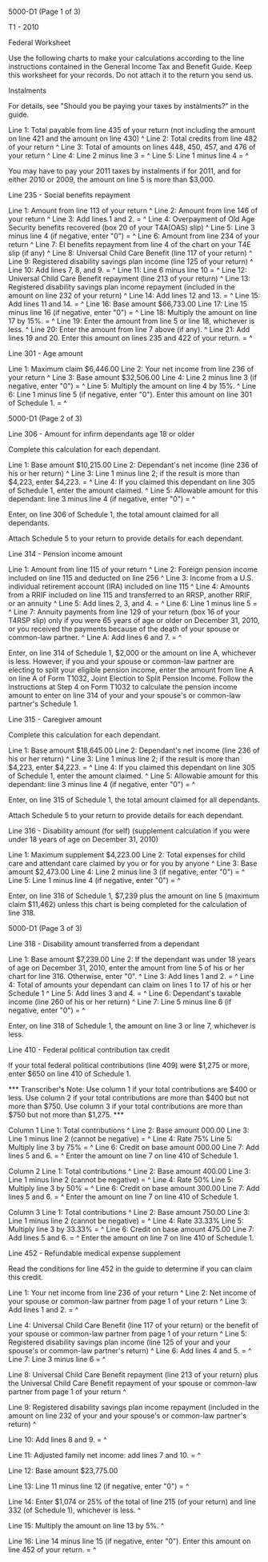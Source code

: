 ﻿5000-D1 (Page 1 of 3) 
 
T1 - 2010 
 
Federal Worksheet 
 
Use the following charts to make your calculations according to the line 
instructions contained in the General Income Tax and Benefit Guide. Keep this 
worksheet for your records. Do not attach it to the return you send us. 
 
Instalments 
 
For details, see "Should you be paying your taxes by instalments?" in the 
guide. 
 
Line 1: Total payable from line 435 of your return (not including the amount 
on line 421 and the amount on line 430) ^
Line 2: Total credits from line 482 of your return ^ 
Line 3: Total of amounts on lines 448, 450, 457, and 476 of your return ^
Line 4: Line 2 minus line 3 = ^
Line 5: Line 1 minus line 4 = ^
 
You may have to pay your 2011 taxes by instalments if for 2011, and for 
either 2010 or 2009, the amount on line 5 is more than $3,000. 
 
Line 235 - Social benefits repayment 
 
Line 1: Amount from line 113 of your return ^
Line 2: Amount from line 146 of your return ^
Line 3: Add lines 1 and 2. = ^
Line 4: Overpayment of Old Age Security benefits recovered (box 20 of your 
T4A(OAS) slip) ^
Line 5: Line 3 minus line 4 (if negative, enter "0") = ^
Line 6: Amount from line 234 of your return ^
Line 7: EI benefits repayment from line 4 of the chart on your T4E slip (if 
any) ^
Line 8: Universal Child Care Benefit (line 117 of your return) ^
Line 9: Registered disability savings plan income (line 125 of your return) ^
Line 10: Add lines 7, 8, and 9. = ^
Line 11: Line 6 minus line 10 = ^
Line 12: Universal Child Care Benefit repayment (line 213 of your return) ^
Line 13: Registered disability savings plan income repayment (included in the 
amount on line 232 of your return) ^
Line 14: Add lines 12 and 13. = ^
Line 15: Add lines 11 and 14. = ^
Line 16: Base amount $66,733.00 
Line 17: Line 15 minus line 16 (if negative, enter "0") = ^
Line 18: Multiply the amount on line 17 by 15%. = ^
Line 19: Enter the amount from line 5 or line 18, whichever is less. ^
Line 20: Enter the amount from line 7 above (if any). ^
Line 21: Add lines 19 and 20. Enter this amount on lines 235 and 422 of your 
return. = ^
 
Line 301 - Age amount 
 
Line 1: Maximum claim $6,446.00 
Line 2: Your net income from line 236 of your return ^
Line 3: Base amount $32,506.00 
Line 4: Line 2 minus line 3 (if negative, enter "0") = ^
Line 5: Multiply the amount on line 4 by 15%. ^
Line 6: Line 1 minus line 5 (if negative, enter "0"). Enter this amount on 
line 301 of Schedule 1. = ^
 
 
5000-D1 (Page 2 of 3) 
 
Line 306 - Amount for infirm dependants age 18 or older 
 
Complete this calculation for each dependant. 
 
Line 1: Base amount $10,215.00 
Line 2: Dependant's net income (line 236 of his or her return) ^
Line 3: Line 1 minus line 2; if the result is more than $4,223, enter $4,223. 
= ^
Line 4: If you claimed this dependant on line 305 of Schedule 1, enter the 
amount claimed. ^
Line 5: Allowable amount for this dependant: line 3 minus line 4 (if 
negative, enter "0") = ^
 
Enter, on line 306 of Schedule 1, the total amount claimed for all 
dependants. 
 
Attach Schedule 5 to your return to provide details for each dependant. 
 
Line 314 - Pension income amount 
 
Line 1: Amount from line 115 of your return ^
Line 2: Foreign pension income included on line 115 and deducted on line 256 
^
Line 3: Income from a U.S. individual retirement account (IRA) included on 
line 115 ^
Line 4: Amounts from a RRIF included on line 115 and transferred to an RRSP, 
another RRIF, or an annuity ^
Line 5: Add lines 2, 3, and 4. = ^
Line 6: Line 1 minus line 5 = ^
Line 7: Annuity payments from line 129 of your return (box 16 of your T4RSP 
slip) only if you were 65 years of age or older on December 31, 2010, or you 
received the payments because of the death of your spouse or common-law 
partner. ^
Line A: Add lines 6 and 7. = ^
 
Enter, on line 314 of Schedule 1, $2,000 or the amount on line A, whichever 
is less. However, if you and your spouse or common-law partner are electing 
to split your eligible pension income, enter the amount from line A on line A 
of Form T1032, Joint Election to Split Pension Income. Follow the 
instructions at Step 4 on Form T1032 to calculate the pension income amount 
to enter on line 314 of your and your spouse's or common-law partner's 
Schedule 1. 
 
Line 315 - Caregiver amount 
 
Complete this calculation for each dependant. 
 
Line 1: Base amount $18,645.00 
Line 2: Dependant's net income (line 236 of his or her return) ^
Line 3: Line 1 minus line 2; if the result is more than $4,223, enter $4,223. 
= ^
Line 4: If you claimed this dependant on line 305 of Schedule 1, enter the 
amount claimed. ^
Line 5: Allowable amount for this dependant: line 3 minus line 4 (if 
negative, enter "0") = ^
 
Enter, on line 315 of Schedule 1, the total amount claimed for all 
dependants. 
 
Attach Schedule 5 to your return to provide details for each dependant. 
 
Line 316 - Disability amount (for self) (supplement calculation if you were 
under 18 years of age on December 31, 2010) 
 
Line 1: Maximum supplement $4,223.00 
Line 2: Total expenses for child care and attendant care claimed by you or 
for you by anyone ^
Line 3: Base amount $2,473.00 
Line 4: Line 2 minus line 3 (if negative, enter "0") = ^
Line 5: Line 1 minus line 4 (if negative, enter "0") = ^
 
Enter, on line 316 of Schedule 1, $7,239 plus the amount on line 5 (maximum 
claim $11,462) unless this chart is being completed for the calculation of 
line 318. 
 
 
5000-D1 (Page 3 of 3) 
 
Line 318 - Disability amount transferred from a dependant 
 
Line 1: Base amount $7,239.00 
Line 2: If the dependant was under 18 years of age on December 31, 2010, 
enter the amount from line 5 of his or her chart for line 316. Otherwise, 
enter "0". ^
Line 3: Add lines 1 and 2. = ^
Line 4: Total of amounts your dependant can claim on lines 1 to 17 of his or 
her Schedule 1 ^
Line 5: Add lines 3 and 4. = ^
Line 6: Dependant's taxable income (line 260 of his or her return) ^
Line 7: Line 5 minus line 6 (if negative, enter "0") = ^
 
Enter, on line 318 of Schedule 1, the amount on line 3 or line 7, whichever 
is less. 
 
Line 410 - Federal political contribution tax credit 
 
If your total federal political contributions (line 409) were $1,275 or more, 
enter $650 on line 410 of Schedule 1. 
 
*** Transcriber's Note: Use column 1 if your total contributions are $400 or 
less. Use column 2 if your total contributions are more than $400 but not 
more than $750. Use column 3 if your total contributions are more than $750 
but not more than $1,275. *** 
 
Column 1 
Line 1: Total contributions ^
Line 2: Base amount 000.00 
Line 3: Line 1 minus line 2 (cannot be negative) = ^
Line 4: Rate 75% 
Line 5: Multiply line 3 by 75% = ^
Line 6: Credit on base amount 000.00 
Line 7: Add lines 5 and 6. = ^
Enter the amount on line 7 on line 410 of Schedule 1. 
 
Column 2 
Line 1: Total contributions ^
Line 2: Base amount 400.00 
Line 3: Line 1 minus line 2 (cannot be negative) = ^
Line 4: Rate 50% 
Line 5: Multiply line 3 by 50% = ^
Line 6: Credit on base amount 300.00 
Line 7: Add lines 5 and 6. = ^
Enter the amount on line 7 on line 410 of Schedule 1. 
 
Column 3 
Line 1: Total contributions ^
Line 2: Base amount 750.00 
Line 3: Line 1 minus line 2 (cannot be negative) = ^
Line 4: Rate 33.33% 
Line 5: Multiply line 3 by 33.33% = ^
Line 6: Credit on base amount 475.00 
Line 7: Add lines 5 and 6. = ^
Enter the amount on line 7 on line 410 of Schedule 1. 
 
Line 452 - Refundable medical expense supplement 
 
Read the conditions for line 452 in the guide to determine if you can claim 
this credit. 
 
Line 1: Your net income from line 236 of your return ^
Line 2: Net income of your spouse or common-law partner from page 1 of your 
return ^
Line 3: Add lines 1 and 2. = ^
 
Line 4: Universal Child Care Benefit (line 117 of your return) or the benefit 
of your spouse or common-law partner from page 1 of your return ^
Line 5: Registered disability savings plan income (line 125 of your and your 
spouse's or common-law partner's return) ^
Line 6: Add lines 4 and 5. = ^
Line 7: Line 3 minus line 6 = ^
 
Line 8: Universal Child Care Benefit repayment (line 213 of your return) plus 
the Universal Child Care Benefit repayment of your spouse or common-law 
partner from page 1 of your return ^
 
Line 9: Registered disability savings plan income repayment (included in the 
amount on line 232 of your and your spouse's or common-law partner's return) 
^
 
Line 10: Add lines 8 and 9. = ^
 
Line 11: Adjusted family net income: add lines 7 and 10. = ^
 
Line 12: Base amount $23,775.00 
 
Line 13: Line 11 minus line 12 (if negative, enter "0") = ^
 
Line 14: Enter $1,074 or 25% of the total of line 215 (of your return) and 
line 332 (of Schedule 1), whichever is less. ^
 
Line 15: Multiply the amount on line 13 by 5%. ^
 
Line 16: Line 14 minus line 15 (if negative, enter "0"). Enter this amount on 
line 452 of your return. = ^
